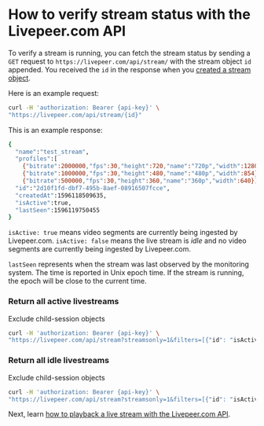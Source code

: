 
<DocsLayout title="How to verify stream status - Livepeer.com" description="How to verify stream status with the Livepeer.com API">

# How to verify stream status with the Livepeer.com API

To verify a stream is running, you can fetch the stream status by sending a
`GET` request to `https://livepeer.com/api/stream/` with the stream object `id`
appended. You received the `id` in the response when you
[created a stream object](/docs/guides/api/create-a-stream).

Here is an example request:

```bash
curl -H 'authorization: Bearer {api-key}' \
"https://livepeer.com/api/stream/{id}"
```

This is an example response:

```bash
{
  "name":"test_stream",
  "profiles":[
    {"bitrate":2000000,"fps":30,"height":720,"name":"720p","width":1280},
    {"bitrate":1000000,"fps":30,"height":480,"name":"480p","width":854},
    {"bitrate":500000,"fps":30,"height":360,"name":"360p","width":640}],
  "id":"2d10f1fd-dbf7-495b-8aef-08916507fcce",
  "createdAt":1596118509635,
  "isActive":true,
  "lastSeen":1596119750455
}
```

`isActive: true` means video segments are currently being ingested by
Livepeer.com. `isActive: false` means the live stream is _idle_ and no video
segments are currently being ingested by Livepeer.com.

`lastSeen` represents when the stream was last observed by the monitoring
system. The time is reported in Unix epoch time. If the stream is running, the
epoch will be close to the current time.

### Return all active livestreams

Exclude child-session objects

```bash
curl -H 'authorization: Bearer {api-key}' \
"https://livepeer.com/api/stream?streamsonly=1&filters=[{"id": "isActive", "value": true}]"
```

### Return all idle livestreams

Exclude child-session objects

```bash
curl -H 'authorization: Bearer {api-key}' \
"https://livepeer.com/api/stream?streamsonly=1&filters=[{"id": "isActive", "value": false}]"
```

Next, learn
[how to playback a live stream with the Livepeer.com API](/docs/guides/api/playback-a-live-stream).

</DocsLayout>
